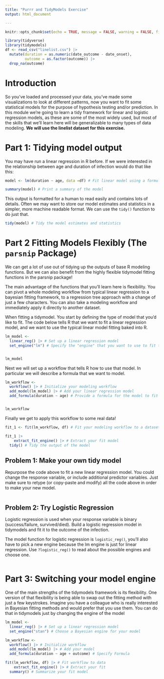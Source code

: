 ```yaml
---
title: "Purrr and TidyModels Exercise"
output: html_document

---
```


```r
knitr::opts_chunk$set(echo = TRUE, message = FALSE, warning = FALSE, fig.align = "center")
```

```r
library(tidyverse)
library(tidymodels)
df <- read_csv("linelist.csv") |>
  mutate(duration = as.numeric(date_outcome - date_onset),
         outcome = as.factor(outcome)) |>
  drop_na(outcome)
```


# Introduction

So you've loaded and processed your data, you've made some visualizations to look at different patterns, now you want to fit some statistical models for the purpose of hypothesis testing and/or prediction. In this module we're going to learn a tidy framework for linear and logistic regression models, as these are some of the most widely used, but most of the skills that we'll learn here will be generalizable to many types of data modeling. **We will use the linelist dataset for this exercise.**

# Part 1: Tidying model output

You may have run a linear regression in R before. If we were interested in the relationship between age and duration of infection would do that like this:
   
```r

model <- lm(duration ~ age, data =df) # Fit linear model using a formula

summary(model) # Print a summary of the model

```
This output is formatted for a human to read easily and contains lots of details. Often we may want to store our model estimates and statistics in a simpler, more machine readable format. We can use the `tidy()` function to do just that.

```r

tidy(model) # Tidy the model estimates and statistics
```


# Part 2 Fitting Models Flexibly (The `parsnip` Package)

We can get a lot of use out of tidying up the outputs of base R modeling functions. But we can also benefit from the highly flexible tidymodel fitting functions in the parsnip package!

The main advantage of the functions that you'll learn here is flexibility. You can pivot a whole modeling workflow from typical linear regression to a bayesian fitting framework, to a regression tree approach with a change of just a few characters. You can also take a modeling workflow and immediately apply it directly to another dataset.

When fitting a tidymodel. You start by defining the type of model that you'd like to fit. The code below tells R that we want to fit a linear regression model, and we want to use the typical linear model fitting baked into R.


```r
lm_model <- 
  linear_reg() |> # Set up a linear regression model
  set_engine("lm") # Specify the "engine" that you want to use to fit the model (We'll come back to this later)


lm_model

```

Next we will set up a workflow that tells R how to use that model. In particular we will describe a formula that we want to model.

```r
lm_workflow <- 
  workflow() |> # Initialize your modeling workflow
  add_model(lm_model) |> # Add your linear regression model
  add_formula(duration ~ age) # Provide a formula for the model to fit


lm_workflow


```

Finally we get to apply this workflow to some real data!

```r
fit_1 <- fit(lm_workflow, df) # Fit your modeling workflow to a dataset

fit_1 |>
    extract_fit_engine() |> # Extract your fit model
  tidy() # Tidy the output of the model

```


## Problem 1: Make your own tidy model

Repurpose the code above to fit a new linear regression model. You could change the response variable, or include additional predictor variables. Just make sure to retype (or copy-paste and modify) all the code above in order to make your new model.

```r


```

## Problem 2: Try Logistic Regression

Logistic regression is used when your response variable is binary (success/failure, survived/died). Build a logistic regression model in tidymodels and fit it to the outcome of the infection.

The model function for logistic regression is `logistic_reg()`, you'll also have to pick a new engine because the lm engine is just for linear regression. Use `?logistic_reg()` to read about the possible engines and choose one.

```r




```


# Part 3: Switching your model engine

One of the main strengths of the tidymodels framework is its flexibility. One version of that flexibility is being able to swap out the fitting method with just a few keystrokes. Imagine you have a colleague who is really interested in Bayesian fitting methods and would prefer that you use them. You can do that in tidymodels just by changing the engine of the model

```r
lm_model <- 
  linear_reg() |> # Set up a linear regression model
  set_engine("stan") # Choose a Bayesian engine for your model

lm_workflow <- 
  workflow() |> # Initialize workflow
  add_model(lm_model) |> # Add your model
  add_formula(duration ~ age + outcome) # Specify Formula

fit(lm_workflow, df) |> # Fit workflow to data
    extract_fit_engine() |> # Extract your fit
  summary() # Summarize your fit model

```

